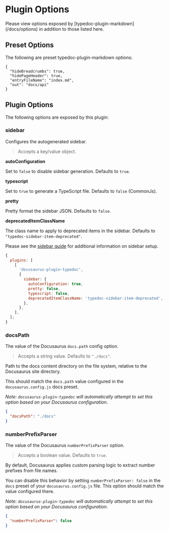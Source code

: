 
# Plugin Options

<Callout type="info">
  Please view options exposed by [typedoc-plugin-markdown](/docs/options) in
  addition to those listed here.
</Callout>

## Preset Options

The following are preset typedoc-plugin-markdown options:

```json"
{
  "hideBreadcrumbs": true,
  "hidePageHeader": true,
  "entryFileName": "index.md",
  "out": "docs/api"
}
```

## Plugin Options

The following options are exposed by this plugin:

### sidebar

<Callout>Configures the autogenerated sidebar.</Callout>

> Accepts a key/value object.

**autoConfiguration**

Set to `false` to disable sidebar generation. Defaults to `true`.

**typescript**

Set to `true` to generate a TypeScript file. Defaults to `false` (CommonJs).

**pretty**

Pretty format the sidebar JSON. Defaults to `false`.

**deprecatedItemClassName**

The class name to apply to deprecated items in the sidebar. Defaults to `"typedoc-sidebar-item-deprecated"`.

Please see the [sidebar guide](/plugins/docusaurus/guides/sidebar) for additional information on sidebar setup.

```js filename="docusaurus.config.js"
{
  plugins: [
    [
      'docusaurus-plugin-typedoc',
      {
        sidebar: {
          autoConfiguration: true,
          pretty: false,
          typescript: false,
          deprecatedItemClassName: 'typedoc-sidebar-item-deprecated',
        },
      },
    ],
  ];
}
```

### docsPath

<Callout>The value of the Docusaurus `docs.path` config option.</Callout>

> Accepts a string value. Defaults to `"./docs"`.

Path to the docs content directory on the file system, relative to the Docusaurus site directory.

This should match the `docs.path` value configured in the `docusaurus.config.js` docs preset.

_Note: `docusaurus-plugin-typedoc` will automatically attempt to set this option based on your Docusaurus configuration._

```json filename="typedoc.json"
{
  "docsPath": "./docs"
}
```

### numberPrefixParser

<Callout>The value of the Docusaurus `numberPrefixParser` option.</Callout>

> Accepts a boolean value. Defaults to `true`.

By default, Docusaurus applies custom parsing logic to extract number prefixes from file names.

You can disable this behavior by setting `numberPrefixParser: false` in the `docs` preset of your `docusaurus.config.js` file.
This option should match the value configured there.

_Note: `docusaurus-plugin-typedoc` will automatically attempt to set this option based on your Docusaurus configuration._

```json filename="typedoc.json"
{
  "numberPrefixParser": false
}
```
